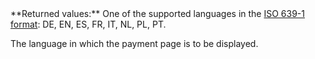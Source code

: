<ResponseField name="Culture" type="string" >    
**Returned values:** One of the supported languages in the <a href="/api-reference/overview/data-formats">ISO 639-1 format</a>: DE, EN, ES, FR, IT, NL, PL, PT.

The language in which the payment page is to be displayed.  
</ResponseField>